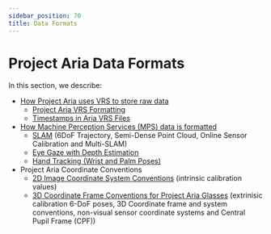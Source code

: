 ```yaml
---
sidebar_position: 70
title: Data Formats
---
```


# Project Aria Data Formats

In this section, we describe:
* [How Project Aria uses VRS to store raw data](/data_formats/aria_vrs/aria_vrs.mdx)
    * [Project Aria VRS Formatting](aria_vrs/aria_vrs_format.mdx)
    * [Timestamps in Aria VRS Files](aria_vrs/timestamps_in_aria_vrs.mdx)
* [How Machine Perception Services (MPS) data is formatted](mps/mps_summary.mdx)
    * [SLAM](mps/slam/slam.mdx) (6DoF Trajectory, Semi-Dense Point Cloud, Online Sensor Calibration and Multi-SLAM)
    * [Eye Gaze with Depth Estimation](mps/mps_eye_gaze.mdx)
    * [Hand Tracking (Wrist and Palm Poses)](mps/hand_tracking/hand_tracking.mdx)
* Project Aria Coordinate Conventions
    * [2D Image Coordinate System Conventions](coordinate_convention/2d_image_coordinate_system_convention.mdx) (intrinsic calibration values)
    * [3D Coordinate Frame Conventions for Project Aria Glasses](data_formats/coordinate_convention/3d_coordinate_frame_convention.mdx) (extrinisic calibration 6-DoF poses, 3D Coordinate frame and system conventions, non-visual sensor coordinate systems and Central Pupil Frame (CPF))
